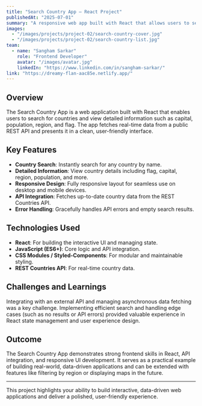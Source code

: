 ```yaml
---
title: "Search Country App – React Project"
publishedAt: "2025-07-01"
summary: "A responsive web app built with React that allows users to search and explore information about countries worldwide."
images:
  - "/images/projects/project-02/search-country-cover.jpg"
  - "/images/projects/project-02/search-country-list.jpg"
team:
  - name: "Sangham Sarkar"
    role: "Frontend Developer"
    avatar: "/images/avatar.jpg"
    linkedIn: "https://www.linkedin.com/in/sangham-sarkar/"
link: "https://dreamy-flan-aac85e.netlify.app/"
---
```


## Overview

The Search Country App is a web application built with React that enables users to search for countries and view detailed information such as capital, population, region, and flag. The app fetches real-time data from a public REST API and presents it in a clean, user-friendly interface.

## Key Features

- **Country Search**: Instantly search for any country by name.
- **Detailed Information**: View country details including flag, capital, region, population, and more.
- **Responsive Design**: Fully responsive layout for seamless use on desktop and mobile devices.
- **API Integration**: Fetches up-to-date country data from the REST Countries API.
- **Error Handling**: Gracefully handles API errors and empty search results.

## Technologies Used

- **React**: For building the interactive UI and managing state.
- **JavaScript (ES6+)**: Core logic and API integration.
- **CSS Modules / Styled-Components**: For modular and maintainable styling.
- **REST Countries API**: For real-time country data.

## Challenges and Learnings

Integrating with an external API and managing asynchronous data fetching was a key challenge. Implementing efficient search and handling edge cases (such as no results or API errors) provided valuable experience in React state management and user experience design.

## Outcome

The Search Country App demonstrates strong frontend skills in React, API integration, and responsive UI development. It serves as a practical example of building real-world, data-driven applications and can be extended with features like filtering by region or displaying maps in the future.

---

This project highlights your ability to build interactive, data-driven web applications and deliver a polished, user-friendly experience.